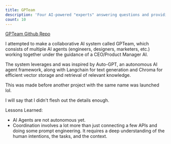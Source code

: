 ```yaml
---
title: GPTeam
description: 'Four AI-powered "experts" answering questions and providing workflows'
count: 10
---
```


[GPTeam Github Repo](https://github.com/alexdphan/gp-team)

I attempted to make a collaborative AI system called GPTeam, which consists of multiple AI agents (engineers, designers, marketers, etc.) working together under the guidance of a CEO/Product Manager AI.

The system leverages and was inspired by Auto-GPT, an autonomous AI agent framework, along with Langchain for text generation and Chroma for efficient vector storage and retrieval of relevant knowledge.

This was made before another project with the same name was launched lol.

I will say that I didn't flesh out the details enough.

Lessons Learned:

- AI Agents are not autonomous yet.
- Coordination involves a lot more than just connecting a few APIs and doing some prompt engineering. It requires a deep understanding of the human intentions, the tasks, and the context.
